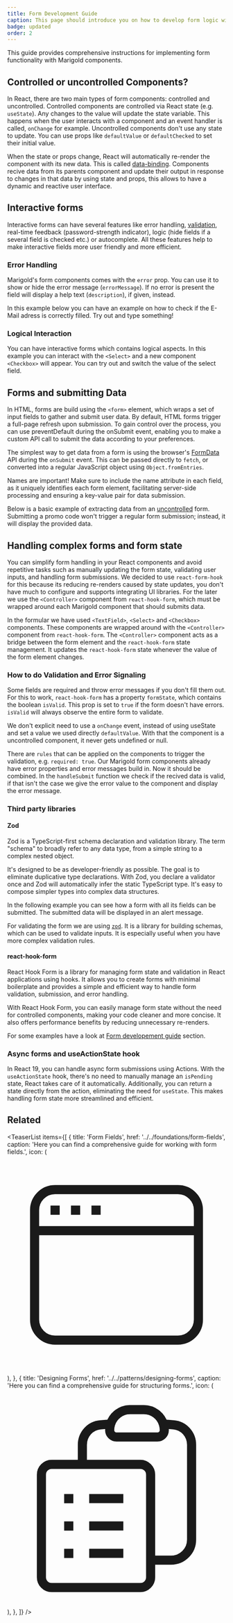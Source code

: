 ```yaml
---
title: Form Development Guide
caption: This page should introduce you on how to develop form logic with Marigold.
badge: updated
order: 2
---
```


This guide provides comprehensive instructions for implementing form functionality with Marigold components.

## Controlled or uncontrolled Components?

In React, there are two main types of form components: controlled and uncontrolled.
Controlled components are controlled via React state (e.g. `useState`). Any changes to the value will update the state variable. This happens when the user interacts with a component and an event handler is called, `onChange` for example.
Uncontrolled components don't use any state to update. You can use props like `defaultValue` or `defaultChecked` to set their initial value.

When the state or props change, React will automatically re-render the component with its new data. This is called [data-binding](https://www.joshwcomeau.com/react/data-binding/). Components recive data from its parents component and update their output in response to changes in that data by using state and props, this allows to have a dynamic and reactive user interface.

## Interactive forms

Interactive forms can have several features like error handling, [validation](/foundations/validation), real-time feedback (password-strength indicator), logic (hide fields if a several field is checked etc.) or autocomplete.
All these features help to make interactive fields more user friendly and more efficient.

### Error Handling

Marigold's form components comes with the `error` prop. You can use it to show or hide the error message (`errorMessage`). If no error is present the field will display a help text (`description`), if given, instead.

In this example below you can have an example on how to check if the E-Mail adress is correctly filled.
Try out and type something!

<ComponentDemo file="./error-handling.demo.tsx" />

### Logical Interaction

You can have interactive forms which contains logical aspects. In this example you can interact with the `<Select>` and a new component `<Checkbox>` will appear. You can try out and switch the value of the select field.

<ComponentDemo file="./logical-interaction.demo.tsx" />

## Forms and submitting Data

In HTML, forms are build using the `<form>` element, which wraps a set of input fields to gather and submit user data. By default, HTML forms trigger a full-page refresh upon submission. To gain control over the process, you can use preventDefault during the onSubmit event, enabling you to make a custom API call to submit the data according to your preferences.

The simplest way to get data from a form is using the browser's [FormData](https://developer.mozilla.org/en-US/docs/Web/API/FormData) API during the `onSubmit` event. This can be passed directly to `fetch`, or converted into a regular JavaScript object using `Object.fromEntries`.

<SectionMessage variant="info">
  <SectionMessage.Title>Names are important!</SectionMessage.Title>
  <SectionMessage.Content>
    Make sure to include the name attribute in each field, as it uniquely
    identifies each form element, facilitating server-side processing and
    ensuring a key-value pair for data submission.
  </SectionMessage.Content>
</SectionMessage>

Below is a basic example of extracting data from an [uncontrolled](https://react.dev/learn/sharing-state-between-components#controlled-and-uncontrolled-components) form. Submitting a promo code won't trigger a regular form submission; instead, it will display the provided data.

<ComponentDemo file="./building-forms-submit.demo.tsx" />

## Handling complex forms and form state

You can simplify form handling in your React components and avoid repetitive tasks such as manually updating the form state, validating user inputs, and handling form submissions.
We decided to use `react-form-hook` for this because its reducing re-renders caused by state updates, you don't have much to configure and supports integrating UI libraries.
For the later we use the `<Controller>` component from `react-hook-form`, which must be wrapped around each Marigold component that should submits data.

In the formular we have used `<TextField>`, `<Select>` and `<Checkbox>` components. These components are wrapped around with the `<Controller>` component from `react-hook-form`. The `<Controller>` component acts as a bridge between the form element and the `react-hook-form` state management. It updates the `react-hook-form` state whenever the value of the form element changes.

<ComponentDemo file="./building-forms-hook-form.demo.tsx" />

### How to do Validation and Error Signaling

Some fields are required and throw error messages if you don't fill them out.
For this to work, `react-hook-form` has a property `formState`, which contains the boolean `isValid`. This prop is set to `true` if the form doesn't have errors. `isValid` will always observe the entire form to validate.

We don't explicit need to use a `onChange` event, instead of using useState and set a value we used directly `defaultValue`. With that the component is a uncontrolled component, it never gets undefined or null.

There are `rules` that can be applied on the components to trigger the validation, e.g. `required: true`. Our Marigold form components already have error properties and error messages build in. Now it should be combined. In the `handleSubmit` function we check if the recived data is valid, if that isn't the case we give the error value to the component and display the error message.

### Third party libraries

#### Zod

Zod is a TypeScript-first schema declaration and validation library. The term "schema" to broadly refer to any data type, from a simple string to a complex nested object.

It's designed to be as developer-friendly as possible. The goal is to eliminate duplicative type declarations. With Zod, you declare a validator once and Zod will automatically infer the static TypeScript type. It's easy to compose simpler types into complex data structures.

In the following example you can see how a form with all its fields can be submitted. The submitted data will be displayed in an alert message.

For validating the form we are using [`zod`](https://zod.dev/). It is a library for building schemas, which can be used to validate inputs. It is especially useful when you have more complex validation rules.

<ComponentDemo file="./building-forms-zod.demo.tsx" />

#### react-hook-form

React Hook Form is a library for managing form state and validation in React applications using hooks. It allows you to create forms with minimal boilerplate and provides a simple and efficient way to handle form validation, submission, and error handling.

With React Hook Form, you can easily manage form state without the need for controlled components, making your code cleaner and more concise. It also offers performance benefits by reducing unnecessary re-renders.

For some examples have a look at [Form developement guide](/patterns/form-developement-guide#handling-complex-forms-and-form-state) section.

### Async forms and useActionState hook

In React 19, you can handle async form submissions using Actions. With the `useActionState` hook, there's no need to manually manage an `isPending` state, React takes care of it automatically. Additionally, you can return a state directly from the action, eliminating the need for `useState`. This makes handling form state more streamlined and efficient.

<ComponentDemo file="./building-forms-async.demo.tsx" />

## Related

<TeaserList
  items={[
    {
      title: 'Form Fields',
      href: '../../foundations/form-fields',
      caption:
        'Here you can find a comprehensive guide for working with form fields.',
      icon: (
        <svg
          xmlns="http://www.w3.org/2000/svg"
          fill="none"
          viewBox="0 0 24 24"
          strokeWidth="1.5"
          stroke="currentColor"
          className="size-6"
        >
          <path
            strokeLinecap="round"
            strokeLinejoin="round"
            d="M3 8.25V18a2.25 2.25 0 0 0 2.25 2.25h13.5A2.25 2.25 0 0 0 21 18V8.25m-18 0V6a2.25 2.25 0 0 1 2.25-2.25h13.5A2.25 2.25 0 0 1 21 6v2.25m-18 0h18M5.25 6h.008v.008H5.25V6ZM7.5 6h.008v.008H7.5V6Zm2.25 0h.008v.008H9.75V6Z"
          />
        </svg>
      ),
    },
    {
      title: 'Designing Forms',
      href: '../../patterns/designing-forms',
      caption: 'Here you can find a comprehensive guide for structuring forms.',
      icon: (
        <svg
          xmlns="http://www.w3.org/2000/svg"
          fill="none"
          viewBox="0 0 24 24"
          strokeWidth={1.5}
          stroke="currentColor"
          className="size-6"
        >
          <path
            strokeLinecap="round"
            strokeLinejoin="round"
            d="M9 12h3.75M9 15h3.75M9 18h3.75m3 .75H18a2.25 2.25 0 0 0 2.25-2.25V6.108c0-1.135-.845-2.098-1.976-2.192a48.424 48.424 0 0 0-1.123-.08m-5.801 0c-.065.21-.1.433-.1.664 0 .414.336.75.75.75h4.5a.75.75 0 0 0 .75-.75 2.25 2.25 0 0 0-.1-.664m-5.8 0A2.251 2.251 0 0 1 13.5 2.25H15c1.012 0 1.867.668 2.15 1.586m-5.8 0c-.376.023-.75.05-1.124.08C9.095 4.01 8.25 4.973 8.25 6.108V8.25m0 0H4.875c-.621 0-1.125.504-1.125 1.125v11.25c0 .621.504 1.125 1.125 1.125h9.75c.621 0 1.125-.504 1.125-1.125V9.375c0-.621-.504-1.125-1.125-1.125H8.25ZM6.75 12h.008v.008H6.75V12Zm0 3h.008v.008H6.75V15Zm0 3h.008v.008H6.75V18Z"
          />
        </svg>
      ),
    },
  ]}
/>
